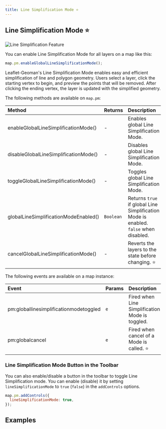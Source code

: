 ```yaml
---
title: Line Simplification Mode ⭐
---
```


## Line Simplification Mode ⭐

![Line Simplification Feature](https://assets.geoman.io//assets/linesimplification-polygons.gif)

You can enable Line Simplification Mode for all layers on a map like this:

```js
map.pm.enableGlobalLineSimplificationMode();
```

Leaflet-Geoman's Line Simplification Mode enables easy and efficient simplification of line and polygon geometry. Users select a layer, click the starting vertex to begin, and preview the points that will be removed. After clicking the ending vertex, the layer is updated with the simplified geometry.


The following methods are available on `map.pm`:

| Method                   | Returns   | Description                                                            |
| :----------------------- | :-------- | :--------------------------------------------------------------------- |
| enableGlobalLineSimplificationMode()  | -         | Enables global Line Simplification Mode.                                             |
| disableGlobalLineSimplificationMode() | -         | Disables global Line Simplification Mode.                                            |
| toggleGlobalLineSimplificationMode()  | -         | Toggles global Line Simplification Mode.                                             |
| globalLineSimplificationModeEnabled() | `Boolean` | Returns `true` if global Line Simplification Mode is enabled. `false` when disabled. |
| cancelGlobalLineSimplificationMode()  | -         | Reverts the layers to the state before changing. ⭐                                  |

The following events are available on a map instance:

| Event                                  | Params | Description                                     | Output             |
| :------------------------------------- | :----- | :---------------------------------------------- | :----------------- |
| pm:globallinesimplificationmodetoggled | `e`    | Fired when Line Simplification Mode is toggled. | `enabled`, `map`   |
| pm:globalcancel                        | `e`    | Fired when cancel of a Mode is called. ⭐       | `map`             |


### Line Simplification Mode Button in the Toolbar

You can also enable/disable a button in the toolbar to toggle Line Simplification mode. You can enable (disable) it by setting `lineSimplificationMode` to `true` (`false`) in the `addControls` options.

```javascript
map.pm.addControls({ 
  lineSimplificationMode: true, 
});
```
## Examples


<LineSimplification />